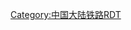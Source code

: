 {{Routemap
| title = 广汕铁路
| width = 350px
| collapsible = no
| inline = <includeonly>yes</includeonly>
| bottom =
| map =
\uCONTg\CONTg\\\\~~ ~~ ~~ ~~ {{rmr|Licon=U|[[广深铁路]]往[[广州东站|广州东]]}}
\\uSTR\eABZg+l\exCONTfq\\\\~~ ~~ ~~ ~~广深五六线（规划）
\\uSTR\ABZgl\STRq\STR+r\\\
\\uSTR\eABZgl\exSTR+r\hSTRa\\\
\HUB+l\ueBHF!~HUBq\eBHF!~HUBq\exBHF!~HUBeq\hSTR\\\~~ ~~[[新塘站 (中国铁路)|新塘]]~~{{广州地铁路线链接|13|N}}[[新塘站 (广州地铁)|新塘站]]~~正线起点
\hCONTgq\hBHFq!~HUBe\umKRZh\KRZh\xKRZh\xhABZqr\exhCONTfq\\\~~ ~~ ~~ ~~{{rmr|Licon=L|[[穗深城际铁路|穗深]]往[[深圳机场站|深圳机场]]|往[[花都站|花都]]|Ricon=R}}
\uDST\DST\exSTR\\\~~ ~~[[仙村站|仙村]]
uSTR\ABZgl+l\xKRZo+l\CONTfq\~~ ~~ ~~ ~~{{rmr|[[广州东北货车外绕线|东北货车外绕线]]往[[江村站|江村]]/[[广州北站|广州北]]|Ricon=R}}
uCONTgq\uABZrxml\eKRZu\exABZg+r\\\
\CONTgq\STRr\exSTR\\\~~ ~~ ~~ ~~{{rmr|Licon=L|[[广深铁路]]往[[深圳站|深圳]]}}
\\exBHF\\~~ ~~[[增城南站|增城南]]
\\exBHF\\~~ ~~[[罗浮山站|罗浮山]]
\\exBHF\\~~ ~~[[博罗站|博罗]]
\exCONTgq\exKRZoxl!~exKRZo+xr\exCONTfq\~~ ~~ ~~ ~~{{rmr|Licon=L|[[赣深客运专线]]往[[深圳北站|深圳北]]/[[赣州西站|赣州西]]|Ricon=R}}
\\exBHF\\~~ ~~[[惠城南站|惠城南]]
exCONTgq\exSTR+r\exBHF\\~~ ~~[[惠东南站|惠东南]]~~ ~~{{rmr|Licon=L|[[深汕高速铁路]]往[[西丽站 (中国铁路)|西丽]]}}
\exBHF!~HUBaq\exBHF!~HUBeq\\~~ ~~[[深汕站|深汕]]
CONTgq\STR+r!~exSTRl\exABZg+r\\
\BHF!~HUBaq\exBHF!~HUBeq\\~~ ~~[[汕尾站|汕尾]]~~ ~~{{rmr|Licon=L|[[厦深铁路]]往[[深圳北站|深圳北]]}}
\CONTf\exCONTf\\~~ ~~ ~~ ~~ {{rmr|Licon=D|[[厦深铁路|厦深]]/[[汕汕铁路|汕汕]]往[[汕头站|汕头]]，[[厦门北站|厦门北]]}}
}}<noinclude>

{{Rdt intro|[[广汕铁路]]}}

[[Category:中国大陆铁路RDT]]

</noinclude>